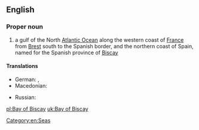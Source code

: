 ==English==
{{wikipedia}}

===Proper noun===
{{en-proper noun|head=[[bay|Bay]] [[of]] [[Biscay]]}}

# a gulf of the North [[Atlantic Ocean]] along the western coast of [[France]] from [[Brest]] south to the Spanish border, and the northern coast of Spain, named for the Spanish province of [[Biscay]]

====Translations====
{{trans-top|gulf}}
* German: {{t|de|Golf von Biskaya|m}}, {{t|de|Biskaya|f}}
* Macedonian: {{t|mk|Бискајски Залив|tr=Bískajski Záliv|m}}
{{trans-mid}}
* Russian: {{t|ru|Бискайский залив|m|sc=Cyrl|tr=Biskájskij zalív|alt=Биска́йский зали́в}}
{{trans-bottom}}

[[Category:en:Seas]]

[[pl:Bay of Biscay]]
[[uk:Bay of Biscay]]